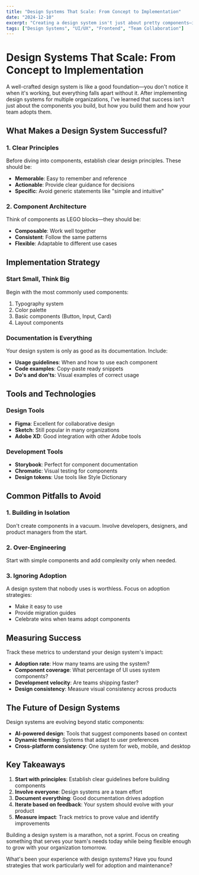 ```yaml
---
title: "Design Systems That Scale: From Concept to Implementation"
date: "2024-12-10"
excerpt: "Creating a design system isn't just about pretty components—it's about building a shared language that grows with your team and product. Here's how to build one that actually works."
tags: ["Design Systems", "UI/UX", "Frontend", "Team Collaboration"]
---
```


# Design Systems That Scale: From Concept to Implementation

A well-crafted design system is like a good foundation—you don't notice it when it's working, but everything falls apart without it. After implementing design systems for multiple organizations, I've learned that success isn't just about the components you build, but how you build them and how your team adopts them.

## What Makes a Design System Successful?

### 1. Clear Principles

Before diving into components, establish clear design principles. These should be:

- **Memorable**: Easy to remember and reference
- **Actionable**: Provide clear guidance for decisions
- **Specific**: Avoid generic statements like "simple and intuitive"

### 2. Component Architecture

Think of components as LEGO blocks—they should be:

- **Composable**: Work well together
- **Consistent**: Follow the same patterns
- **Flexible**: Adaptable to different use cases

## Implementation Strategy

### Start Small, Think Big

Begin with the most commonly used components:

1. Typography system
2. Color palette
3. Basic components (Button, Input, Card)
4. Layout components

### Documentation is Everything

Your design system is only as good as its documentation. Include:

- **Usage guidelines**: When and how to use each component
- **Code examples**: Copy-paste ready snippets
- **Do's and don'ts**: Visual examples of correct usage

## Tools and Technologies

### Design Tools

- **Figma**: Excellent for collaborative design
- **Sketch**: Still popular in many organizations
- **Adobe XD**: Good integration with other Adobe tools

### Development Tools

- **Storybook**: Perfect for component documentation
- **Chromatic**: Visual testing for components
- **Design tokens**: Use tools like Style Dictionary

## Common Pitfalls to Avoid

### 1. Building in Isolation

Don't create components in a vacuum. Involve developers, designers, and product managers from the start.

### 2. Over-Engineering

Start with simple components and add complexity only when needed.

### 3. Ignoring Adoption

A design system that nobody uses is worthless. Focus on adoption strategies:

- Make it easy to use
- Provide migration guides
- Celebrate wins when teams adopt components

## Measuring Success

Track these metrics to understand your design system's impact:

- **Adoption rate**: How many teams are using the system?
- **Component coverage**: What percentage of UI uses system components?
- **Development velocity**: Are teams shipping faster?
- **Design consistency**: Measure visual consistency across products

## The Future of Design Systems

Design systems are evolving beyond static components:

- **AI-powered design**: Tools that suggest components based on context
- **Dynamic theming**: Systems that adapt to user preferences
- **Cross-platform consistency**: One system for web, mobile, and desktop

## Key Takeaways

1. **Start with principles**: Establish clear guidelines before building components
2. **Involve everyone**: Design systems are a team effort
3. **Document everything**: Good documentation drives adoption
4. **Iterate based on feedback**: Your system should evolve with your product
5. **Measure impact**: Track metrics to prove value and identify improvements

Building a design system is a marathon, not a sprint. Focus on creating something that serves your team's needs today while being flexible enough to grow with your organization tomorrow.

What's been your experience with design systems? Have you found strategies that work particularly well for adoption and maintenance?

